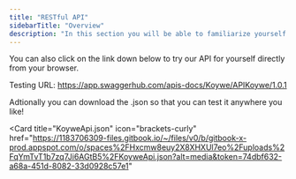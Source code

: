 ```yaml
---
title: "RESTful API"
sidebarTitle: "Overview"
description: "In this section you will be able to familiarize yourself with Koywe's API REST services! "
---
```


You can also click on the link down below to try our API for yourself directly from your browser.

Testing URL: https://app.swaggerhub.com/apis-docs/Koywe/APIKoywe/1.0.1

Adtionally you can download the .json so that you can test it anywhere you like!

<Card
  title="KoyweApi.json"
  icon="brackets-curly"
  href="https://1183706309-files.gitbook.io/~/files/v0/b/gitbook-x-prod.appspot.com/o/spaces%2FHxcmw8euy2X8XHXUl7eo%2Fuploads%2FqYmTvT1b7zq7Ji6AGtB5%2FKoyweApi.json?alt=media&token=74dbf632-a68a-451d-8082-33d0928c57e1"
></Card>
